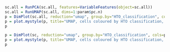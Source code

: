 ```r
sc.all = RunPCA(sc.all, features=VariableFeatures(object=sc.all))
sc.all = RunUMAP(sc.all, dims=1:param$pc.n)
p = DimPlot(sc.all, reduction="umap", group.by="HTO_classification", cols=param$col.hto.all) 
p = plot.mystyle(p, title="UMAP, cells coloured by HTO classification, including doublets and negatives", legend.title="Cell classification", legend.position="bottom")
p

p = DimPlot(sc, reduction="umap", group.by="HTO_classification", cols=param$col.hto.collapsed) 
p = plot.mystyle(p, title="UMAP, cells coloured by HTO classification, singlets only", legend.title="Cell classification", legend.position="bottom")
p
```